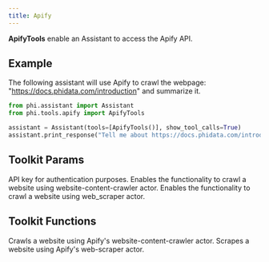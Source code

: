 ```yaml
---
title: Apify
---
```


**ApifyTools** enable an Assistant to access the Apify API.

## Example

The following assistant will use Apify to crawl the webpage: "https://docs.phidata.com/introduction" and summarize it.

```python cookbook/tools/apify_tools.py
from phi.assistant import Assistant
from phi.tools.apify import ApifyTools

assistant = Assistant(tools=[ApifyTools()], show_tool_calls=True)
assistant.print_response("Tell me about https://docs.phidata.com/introduction", markdown=True)
```

## Toolkit Params

<ResponseField name="api_key" type="str">
  API key for authentication purposes.
</ResponseField>
<ResponseField name="website_content_crawler" type="bool" default="True">
  Enables the functionality to crawl a website using website-content-crawler
  actor.
</ResponseField>
<ResponseField name="web_scraper" type="bool" default="False">
  Enables the functionality to crawl a website using web_scraper actor.
</ResponseField>

## Toolkit Functions

<ResponseField name="website_content_crawler">
  Crawls a website using Apify's website-content-crawler actor.
</ResponseField>
<ResponseField name="web_scrapper">
  Scrapes a website using Apify's web-scraper actor.
</ResponseField>
